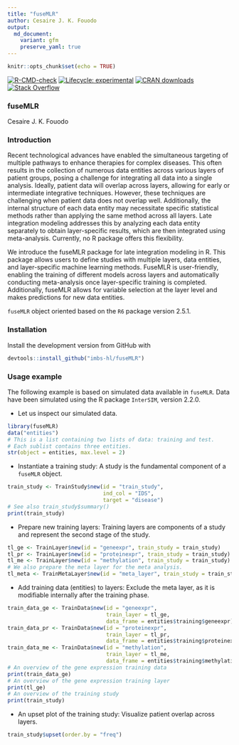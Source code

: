 ```yaml
---
title: "fuseMLR"
author: Cesaire J. K. Fouodo
output: 
  md_document:
    variant: gfm
    preserve_yaml: true
---
```


```r
knitr::opts_chunk$set(echo = TRUE)
```

<!-- badges: start -->
[![R-CMD-check](https://github.com/imbs-hl/fuseMLR/actions/workflows/R-CMD-check.yaml/badge.svg)](https://github.com/imbs-hl/fuseMLR/actions/workflows/R-CMD-check.yaml)
[![Lifecycle: experimental](https://img.shields.io/badge/lifecycle-experimental-orange.svg)](https://lifecycle.r-lib.org/articles/stages.html#experimental)
[![CRAN downloads](http://www.r-pkg.org/badges/version/fuseMLR)](http://cranlogs.r-pkg.org/badges/grand-total/fuseMLR)
[![Stack Overflow](https://img.shields.io/badge/stackoverflow-questions-orange.svg)](https://stackoverflow.com/questions/tagged/fuseMLR)
<!-- badges: end -->

### fuseMLR
Cesaire J. K. Fouodo

### Introduction
Recent technological advances have enabled the simultaneous targeting of multiple pathways to enhance therapies for complex diseases. This often results in the collection of numerous data entities across various layers of patient groups, posing a challenge for integrating all data into a single analysis. Ideally, patient data will overlap across layers, allowing for early or intermediate integrative techniques. However, these techniques are challenging when patient data does not overlap well. Additionally, the internal structure of each data entity may necessitate specific statistical methods rather than applying the same method across all layers. Late integration modeling addresses this by analyzing each data entity separately to obtain layer-specific results, which are then integrated using meta-analysis. Currently, no R package offers this flexibility.

We introduce the fuseMLR package for late integration modeling in R. This package allows users to define studies with multiple layers, data entities, and layer-specific machine learning methods. FuseMLR is user-friendly, enabling the training of different models across layers and automatically conducting meta-analysis once layer-specific training is completed. Additionally, fuseMLR allows for variable selection at the layer level and makes predictions for new data entities.

`fuseMLR` object oriented based on the `R6` package version 2.5.1.

### Installation

Install the development version from GitHub with

```R
devtools::install_github("imbs-hl/fuseMLR")
```

### Usage example

The following example is based on simulated data available in `fuseMLR`. Data have been simulated using the R package `InterSIM`, version 2.2.0.

- Let us inspect our simulated data.

```r
library(fuseMLR)
data("entities")
# This is a list containing two lists of data: training and test.
# Each sublist contains three entities.
str(object = entities, max.level = 2)
```

- Instantiate a training study: A study is the fundamental component of a `fuseMLR` object.

```r
train_study <- TrainStudy$new(id = "train_study",
                              ind_col = "IDS",
                              target = "disease")
# See also train_study$summary()
print(train_study)
```

- Prepare new training layers: Training layers are components of a study and represent the second stage of the study.

```r
tl_ge <- TrainLayer$new(id = "geneexpr", train_study = train_study)
tl_pr <- TrainLayer$new(id = "proteinexpr", train_study = train_study)
tl_me <- TrainLayer$new(id = "methylation", train_study = train_study)
# We also prepare the meta layer for the meta analysis.
tl_meta <- TrainMetaLayer$new(id = "meta_layer", train_study = train_study)
```

- Add training data (entities) to layers: Exclude the meta layer, as it is modifiable internally after the training phase.

```r
train_data_ge <- TrainData$new(id = "geneexpr",
                               train_layer = tl_ge,
                               data_frame = entities$training$geneexpr)
train_data_pr <- TrainData$new(id = "proteinexpr",
                               train_layer = tl_pr,
                               data_frame = entities$training$proteinexpr)
train_data_me <- TrainData$new(id = "methylation",
                               train_layer = tl_me,
                               data_frame = entities$training$methylation)
# An overview of the gene expression training data
print(train_data_ge)
# An overview of the gene expression training layer
print(tl_ge)
# An overview of the training study
print(train_study)
```

- An upset plot of the training study: Visualize patient overlap across layers.

```r
train_study$upset(order.by = "freq")
```
